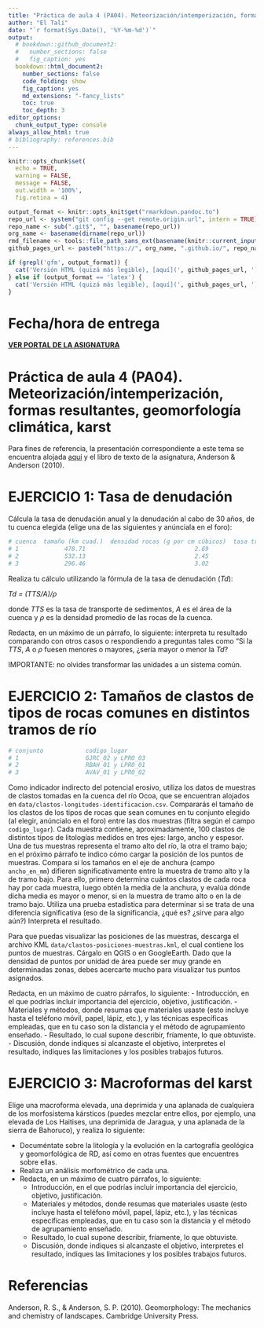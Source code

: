 ```yaml
---
title: "Práctica de aula 4 (PA04). Meteorización/intemperización, formas resultantes, geomorfología climática, karst <small><br>Geomorfología (GEO-114)<br>Universidad Autónoma de Santo Domingo (UASD)<br>Semestre 2025-01</small>"
author: "El Tali"
date: "`r format(Sys.Date(), '%Y-%m-%d')`"
output:
  # bookdown::github_document2:
  #   number_sections: false
  #   fig_caption: yes
  bookdown::html_document2:
    number_sections: false
    code_folding: show
    fig_caption: yes
    md_extensions: "-fancy_lists"
    toc: true
    toc_depth: 3
editor_options: 
  chunk_output_type: console
always_allow_html: true
# bibliography: references.bib
---
```


```r
knitr::opts_chunk$set(
  echo = TRUE,
  warning = FALSE,
  message = FALSE,
  out.width = '100%',
  fig.retina = 4)
```

```r
output_format <- knitr::opts_knit$get("rmarkdown.pandoc.to")
repo_url <- system("git config --get remote.origin.url", intern = TRUE)
repo_name <- sub(".git$", "", basename(repo_url))
org_name <- basename(dirname(repo_url))
rmd_filename <- tools::file_path_sans_ext(basename(knitr::current_input()))
github_pages_url <- paste0("https://", org_name, ".github.io/", repo_name, "/", rmd_filename, ".html")
```

```r
if (grepl('gfm', output_format)) {
  cat('Versión HTML (quizá más legible), [aquí](', github_pages_url, ')\n', sep = '')
} else if (output_format == 'latex') {
  cat('Versión HTML (quizá más legible), [aquí](', github_pages_url, ')\n', sep = '')
}
```

# Fecha/hora de entrega

**[VER PORTAL DE LA ASIGNATURA](https://github.com/geomorfologia-202501)**


# Práctica de aula 4 (PA04). Meteorización/intemperización, formas resultantes, geomorfología climática, karst


Para fines de referencia, la presentación correspondiente a este tema se encuentra alojada [aquí](https://github.com/geomorfologia-master/tema-3-meteorizacion-y-formas-resultantes/blob/gh-pages/meteorizacion_y_formas_resultantes.pdf) y el libro de texto de la asignatura, Anderson & Anderson (2010).

# EJERCICIO 1: Tasa de denudación

Cálcula la tasa de denudación anual y la denudación al cabo de 30 años, de tu cuenca elegida (elige una de las siguientes y anúnciala en el foro):

```r
# cuenca  tamaño (km cuad.)  densidad rocas (g por cm cúbicos)  tasa transporte sed (kg/año)
# 1             478.71                               2.69                103,435,298.45
# 2             532.13                               2.45                148,569,784.32
# 3             296.46                               3.02                 87,489,625.26
```


Realiza tu cálculo utilizando la fórmula de la tasa de denudación (*Td*):

*Td = (TTS/A)/&rho;*

donde *TTS* es la tasa de transporte de sedimentos, *A* es el área de la cuenca y *&rho;* es la densidad promedio de las rocas de la cuenca.

Redacta, en un máximo de un párrafo, lo siguiente: interpreta tu resultado comparando con otros casos o respondiendo a preguntas tales como "Si la *TTS*, *A* o *&rho;* fuesen menores o mayores, ¿sería mayor o menor la *Td*?

IMPORTANTE: no olvides transformar las unidades a un sistema común.

# EJERCICIO 2: Tamaños de clastos de tipos de rocas comunes en distintos tramos de río

```r
# conjunto            codigo_lugar
# 1                   GJRC_02 y LPRO_03
# 2                   RBAH_01 y LPRO_01
# 3                   AVAV_01 y LPRO_02
```

Como indicador indirecto del potencial erosivo, utiliza los datos de muestras de clastos tomadas en la cuenca del río Ocoa, que se encuentran alojados en `data/clastos-longitudes-identificacion.csv`. Compararás el tamaño de los clastos de los tipos de rocas que sean comunes en tu conjunto elegido (al elegir, anúncialo en el foro) entre las dos muestras (filtra según el campo `codigo_lugar`). Cada muestra contiene, aproximadamente, 100 clastos de distintos tipos de litologías medidos en tres ejes: largo, ancho y espesor. Una de tus muestras representa el tramo alto del río, la otra el tramo bajo; en el próximo párrafo te indico cómo cargar la posición de los puntos de muestras. Compara si los tamaños en el eje de anchura (campo `ancho_en_mm`) difieren significativamente entre la muestra de tramo alto y la de tramo bajo. Para ello, primero determina cuántos clastos de cada roca hay por cada muestra, luego obtén la media de la anchura, y evalúa dónde dicha media es mayor o menor, si en la muestra de tramo alto o en la de tramo bajo. Utiliza una prueba estadística para determinar si se trata de una diferencia significativa (eso de la significancia, ¿qué es? ¿sirve para algo aún?) Interpreta el resultado.

Para que puedas visualizar las posiciones de las muestras, descarga el archivo KML `data/clastos-posiciones-muestras.kml`, el cual contiene los puntos de muestras. Cárgalo en QGIS o en GoogleEarth. Dado que la densidad de puntos por unidad de área puede ser muy grande en determinadas zonas, debes acercarte mucho para visualizar tus puntos asignados.

Redacta, en un máximo de cuatro párrafos, lo siguiente:
- Introducción, en el que podrías incluir importancia del ejercicio, objetivo, justificación.
- Materiales y métodos, donde resumas que materiales usaste (esto incluye hasta el teléfono móvil, papel, lápiz, etc.), y las técnicas específicas empleadas, que en tu caso son la distancia y el método de agrupamiento enseñado.
- Resultado, lo cual supone describir, fríamente, lo que obtuviste.
- Discusión, donde indiques si alcanzaste el objetivo, interpretes el resultado, indiques las limitaciones y los posibles trabajos futuros.

# EJERCICIO 3: Macroformas del karst

Elige una macroforma elevada, una deprimida y una aplanada de cualquiera de los morfosistema kársticos (puedes mezclar entre ellos, por ejemplo, una elevada de Los Haitises, una deprimida de Jaragua, y una aplanada de la sierra de Bahoruco), y realiza lo siguiente:

- Documéntate sobre la litología y la evolución en la cartografía geológica y geomorfológica de RD, así como en otras fuentes que encuentres sobre ellas.
- Realiza un análisis morfométrico de cada una.
- Redacta, en un máximo de cuatro párrafos, lo siguiente:
  - Introducción, en el que podrías incluir importancia del ejercicio, objetivo, justificación.
  - Materiales y métodos, donde resumas que materiales usaste (esto incluye hasta el teléfono móvil, papel, lápiz, etc.), y las técnicas específicas empleadas, que en tu caso son la distancia y el método de agrupamiento enseñado.
  - Resultado, lo cual supone describir, fríamente, lo que obtuviste.
  - Discusión, donde indiques si alcanzaste el objetivo, interpretes el resultado, indiques las limitaciones y los posibles trabajos futuros.


# Referencias

Anderson, R. S., & Anderson, S. P. (2010). Geomorphology: The mechanics and chemistry of landscapes. Cambridge University Press.